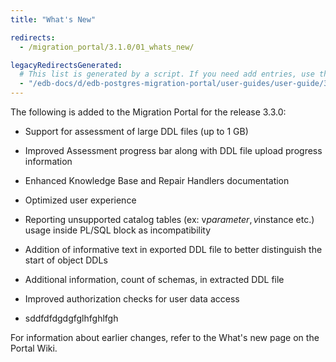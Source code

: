 ```yaml
---
title: "What's New"

redirects:
  - /migration_portal/3.1.0/01_whats_new/

legacyRedirectsGenerated:
  # This list is generated by a script. If you need add entries, use the `legacyRedirects` key.
  - "/edb-docs/d/edb-postgres-migration-portal/user-guides/user-guide/3.2.0/whats_new.html"
---
```


<div id="whats_new" class="registered_link"></div>

The following is added to the Migration Portal for the release 3.3.0:

- Support for assessment of large DDL files (up to 1 GB)

- Improved Assessment progress bar along with DDL file upload progress information

- Enhanced Knowledge Base and Repair Handlers documentation

- Optimized user experience 

- Reporting unsupported catalog tables (ex: v$parameter, v$instance etc.) usage inside PL/SQL block as incompatibility

- Addition of  informative text in exported DDL file to better distinguish the start of object DDLs

- Additional information, count of schemas, in extracted DDL file

- Improved authorization checks for user data access

- sddfdfdgdgfglhfghlfgh


For information about earlier changes, refer to the What's new page on the Portal Wiki.